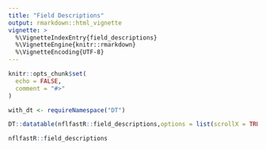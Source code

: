```yaml
---
title: "Field Descriptions"
output: rmarkdown::html_vignette
vignette: >
  %\VignetteIndexEntry{field_descriptions}
  %\VignetteEngine{knitr::rmarkdown}
  %\VignetteEncoding{UTF-8}
---
```


```r
knitr::opts_chunk$set(
  echo = FALSE,
  comment = "#>"
)

with_dt <- requireNamespace("DT")
```

```r
DT::datatable(nflfastR::field_descriptions,options = list(scrollX = TRUE, pageLength = 25), filter = "top", rownames = FALSE)
```

```r
nflfastR::field_descriptions
```

